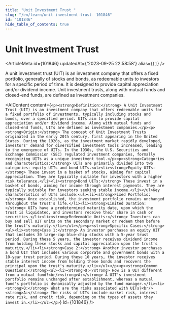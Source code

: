 ```yaml
---
title: "Unit Investment Trust "
slug: "/en/learn/unit-investment-trust--101846"
id: "101846"
hide_table_of_contents: true
---
```



# Unit Investment Trust 

<ArticleMeta id={101846} updatedAt={'2023-09-25 22:58:58'} alias={`[]`} />
<div className='border-solid border-b border-t-0 my-4 border-[var(--ifm-color-gray-300)]' />

A unit investment trust (UIT) is an investment company that offers a fixed portfolio, generally of stocks and bonds, as redeemable units to investors for a specific period of time. It is designed to provide capital appreciation and/or dividend income. Unit investment trusts, along with mutual funds and closed-end funds, are defined as investment companies.

<AIContent content={`<p><strong>Definition:</strong> A Unit Investment Trust (UIT) is an investment company that offers redeemable units for a fixed portfolio of investments, typically including stocks and bonds, over a specified period. UITs aim to provide capital appreciation and/or dividend income. Along with mutual funds and closed-end funds, UITs are defined as investment companies.</p><p><strong>Origin:</strong> The concept of Unit Investment Trusts originated in the early 20th century, first appearing in the United States. During the 1920s, as the investment market rapidly developed, investors' demand for diversified investment tools increased, leading to the emergence of UITs. In the 1930s, the U.S. Securities and Exchange Commission (SEC) regulated investment companies, formally recognizing UITs as a unique investment tool.</p><p><strong>Categories and Characteristics:</strong> UITs are primarily divided into two categories: equity UITs and bond UITs.<ul><li><strong>Equity UITs:</strong> These invest in a basket of stocks, aiming for capital appreciation. They are typically suitable for investors with a higher risk tolerance.</li><li><strong>Bond UITs:</strong> These invest in a basket of bonds, aiming for income through interest payments. They are typically suitable for investors seeking stable income.</li></ul>Key characteristics of UITs include:<ul><li><strong>Fixed Portfolio:</strong> Once established, the investment portfolio remains unchanged throughout the trust's life.</li><li><strong>Limited Duration:</strong> UITs have a predetermined maturity date, upon which the trust is liquidated, and investors receive their share in cash or securities.</li><li><strong>Redeemable Units:</strong> Investors can buy and sell UIT units on the secondary market or redeem them before the trust's maturity.</li></ul></p><p><strong>Specific Cases:</strong><ul><li><strong>Case 1:</strong> An investor purchases an equity UIT that includes 30 large-cap blue-chip stocks with a 5-year trust period. During these 5 years, the investor receives dividend income from holding these stocks and capital appreciation upon the trust's maturity.</li><li><strong>Case 2:</strong> Another investor purchases a bond UIT that includes various corporate and government bonds with a 10-year trust period. During these 10 years, the investor receives stable interest income from holding these bonds and recovers the principal upon the trust's maturity.</li></ul></p><p><strong>Common Questions:</strong><ul><li><strong>Q:</strong> How is a UIT different from a mutual fund?<br/><strong>A:</strong> A UIT's investment portfolio remains unchanged after establishment, whereas a mutual fund's portfolio is dynamically adjusted by the fund manager.</li><li><strong>Q:</strong> What are the risks associated with UITs?<br/><strong>A:</strong> The risks of UITs include market risk, interest rate risk, and credit risk, depending on the types of assets they invest in.</li></ul></p>`} id={101846} />
